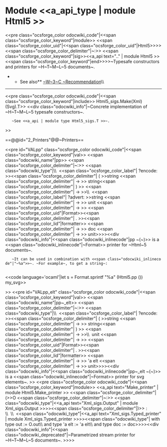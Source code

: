 =Module <<a_api_type | module Html5 >> =
<<pre class="ocsforge_color odocwiki_code"|<<span class="ocsforge_color_keyword"|module>> <<span class="ocsforge_color_uid"|<<span class="ocsforge_color_uid"|Html5>>>> <<span class="ocsforge_color_delimiter"|~:>> <<span class="ocsforge_color_keyword"|sig>><<a_api text=".." | module Html5 >><<span class="ocsforge_color_keyword"|end>>>>~Typesafe constructors and printers for ~H~T~M~L~5 documents~.
**See also** [[http://www.w3.org/TR/html5/|~W~3~C ~Recommendation]]\\

----
<<pre class="ocsforge_color odocwiki_code"|<<span class="ocsforge_color_keyword"|include>> Html5_sigs.Make(Xml)(Svg).T>>
<<div class="odocwiki_info"|~Concrete implementation of ~H~T~M~L~5 typesafe constructors~.
    ~See <<a_api | module type Html5_sigs.T >>~.
>>


==@@id="2_Printers"@@~Printers==

<<pre id="VALpp" class="ocsforge_color odocwiki_code"|<<span class="ocsforge_color_keyword"|val>> <<span class="odocwiki_name"|pp>> <<span class="ocsforge_color_delimiter"|~:>> <<span class="odocwiki_type"|\\  <<span class="ocsforge_color_label"| ?encode: >><<span class="ocsforge_color_delimiter"| ( >>string <<span class="ocsforge_color_delimiter"| -> >> string<<span class="ocsforge_color_delimiter"| ) >> <<span class="ocsforge_color_delimiter"| -> >>\\  <<span class="ocsforge_color_label"| ?advert: >>string <<span class="ocsforge_color_delimiter"| -> >> unit <<span class="ocsforge_color_delimiter"| -> >> <<span class="ocsforge_color_uid"|Format>><<span class="ocsforge_color_delimiter"| . >><<span class="ocsforge_color_lid"|formatter>> <<span class="ocsforge_color_delimiter"| -> >> doc <<span class="ocsforge_color_delimiter"| -> >> unit>>>><<div class="odocwiki_info"|<<span class="odocwiki_inlinecode"|pp ~(~)>> is a <<span class="odocwiki_inlinecode"|~Format>> printer for ~Html~5 documents~.


    ~It can be used in combination with <<span class="odocwiki_inlinecode"|"~%a">>~. ~For example~, to get a string~:
    
<<code language='ocaml'|let s = Format.sprintf "%a" (Html5.pp ()) my_svg>>

>>
<<pre id="VALpp_elt" class="ocsforge_color odocwiki_code"|<<span class="ocsforge_color_keyword"|val>> <<span class="odocwiki_name"|pp~_elt>> <<span class="ocsforge_color_delimiter"|~:>> <<span class="odocwiki_type"|\\  <<span class="ocsforge_color_label"| ?encode: >><<span class="ocsforge_color_delimiter"| ( >>string <<span class="ocsforge_color_delimiter"| -> >> string<<span class="ocsforge_color_delimiter"| ) >> <<span class="ocsforge_color_delimiter"| -> >>\\  unit <<span class="ocsforge_color_delimiter"| -> >> <<span class="ocsforge_color_uid"|Format>><<span class="ocsforge_color_delimiter"| . >><<span class="ocsforge_color_lid"|formatter>> <<span class="ocsforge_color_delimiter"| -> >> 'a elt <<span class="ocsforge_color_delimiter"| -> >> unit>>>><<div class="odocwiki_info"|<<span class="odocwiki_inlinecode"|pp~_elt ~(~)>> is a <<span class="odocwiki_inlinecode"|~Format>> printer for svg elements~.
>>
<<pre class="ocsforge_color odocwiki_code"|<<span class="ocsforge_color_keyword"|module>> <<a_api text="Make_printer" | module Html5.Make_printer >> <<span class="ocsforge_color_delimiter"|(>>O <<span class="ocsforge_color_delimiter"|~:>> <<span class="odocwiki_type"|<<a_api text="Xml_sigs.Output" | module Xml_sigs.Output >>>><<span class="ocsforge_color_delimiter"|)>> : \\  \\  <<span class="odocwiki_type"|<<a_api text="Xml_sigs.Typed_printer" | module Xml_sigs.Typed_printer >>>><<span class="odocwiki_type"| with type out := O.out\\                          and type 'a elt := 'a elt\\                          and type doc := doc>>>><<div class="odocwiki_info"|<<span class="odocwiki_deprecated"|~Parametrized stream printer for ~H~T~M~L~5 documents~.
>>>>

